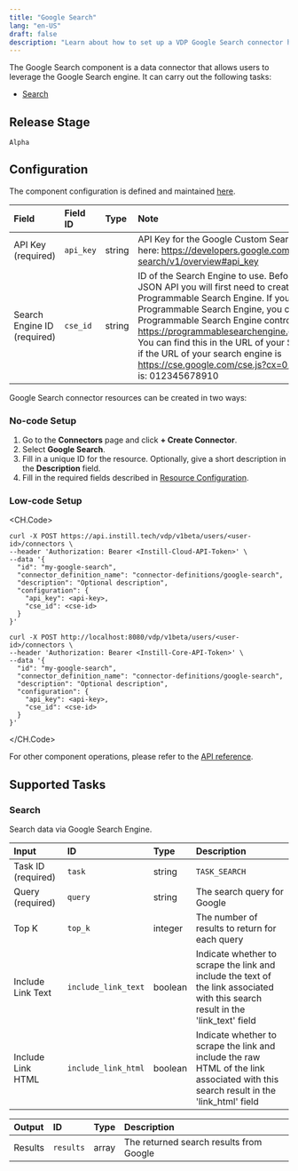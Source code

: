 ```yaml
---
title: "Google Search"
lang: "en-US"
draft: false
description: "Learn about how to set up a VDP Google Search connector https://github.com/instill-ai/instill-core"
---
```


The Google Search component is a data connector that allows users to leverage the Google Search engine.
It can carry out the following tasks:

- [Search](#search)

## Release Stage

`Alpha`

## Configuration

The component configuration is defined and maintained [here](https://github.com/instill-ai/component/blob/main/pkg/connector/googlesearch/v0/config/definition.json).

| Field | Field ID | Type | Note |
| :--- | :--- | :--- | :--- |
| API Key (required) | `api_key` | string | API Key for the Google Custom Search API. You can create one here: https://developers.google.com/custom-search/v1/overview#api_key |
| Search Engine ID (required) | `cse_id` | string | ID of the Search Engine to use. Before using the Custom Search JSON API you will first need to create and configure your Programmable Search Engine. If you have not already created a Programmable Search Engine, you can start by visiting the Programmable Search Engine control panel https://programmablesearchengine.google.com/controlpanel/all. You can find this in the URL of your Search Engine. For example, if the URL of your search engine is https://cse.google.com/cse.js?cx=012345678910, the ID value is: 012345678910 |

Google Search connector resources can be created in two ways:

### No-code Setup

1. Go to the **Connectors** page and click **+ Create Connector**.
1. Select **Google Search**.
1. Fill in a unique ID for the resource. Optionally, give a short description in the **Description** field.
1. Fill in the required fields described in [Resource Configuration](#resource-configuration).

### Low-code Setup

<CH.Code>

```shellscript cURL(Instill-Cloud)
curl -X POST https://api.instill.tech/vdp/v1beta/users/<user-id>/connectors \
--header 'Authorization: Bearer <Instill-Cloud-API-Token>' \
--data '{
  "id": "my-google-search",
  "connector_definition_name": "connector-definitions/google-search",
  "description": "Optional description",
  "configuration": {
    "api_key": <api-key>,
    "cse_id": <cse-id>
  }
}'
```

```shellscript cURL(Instill-Core)
curl -X POST http://localhost:8080/vdp/v1beta/users/<user-id>/connectors \
--header 'Authorization: Bearer <Instill-Core-API-Token>' \
--data '{
  "id": "my-google-search",
  "connector_definition_name": "connector-definitions/google-search",
  "description": "Optional description",
  "configuration": {
    "api_key": <api-key>,
    "cse_id": <cse-id>
  }
}'
```

</CH.Code>

For other component operations, please refer to the [API reference](https://openapi.instill.tech/reference/pipelinepublicservice).

## Supported Tasks

### Search

Search data via Google Search Engine.

| Input | ID | Type | Description |
| :--- | :--- | :--- | :--- |
| Task ID (required) | `task` | string | `TASK_SEARCH` |
| Query (required) | `query` | string | The search query for Google |
| Top K | `top_k` | integer | The number of results to return for each query |
| Include Link Text | `include_link_text` | boolean | Indicate whether to scrape the link and include the text of the link associated with this search result in the 'link_text' field |
| Include Link HTML | `include_link_html` | boolean | Indicate whether to scrape the link and include the raw HTML of the link associated with this search result in the 'link_html' field |

| Output | ID | Type | Description |
| :--- | :--- | :--- | :--- |
| Results | `results` | array | The returned search results from Google |

